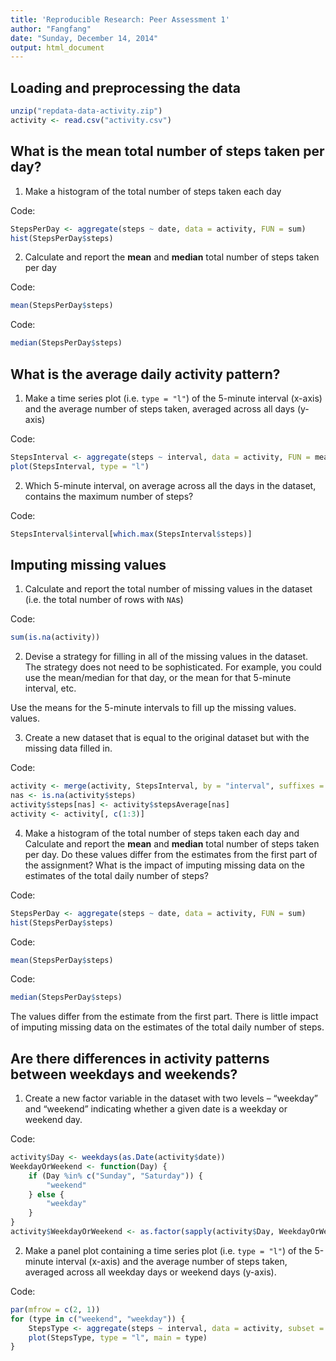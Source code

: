 ```yaml
---
title: 'Reproducible Research: Peer Assessment 1'
author: "Fangfang"
date: "Sunday, December 14, 2014"
output: html_document
---
```

## Loading and preprocessing the data

```r
unzip("repdata-data-activity.zip")
activity <- read.csv("activity.csv")
```

## What is the mean total number of steps taken per day?

1. Make a histogram of the total number of steps taken each day

Code:
```r
StepsPerDay <- aggregate(steps ~ date, data = activity, FUN = sum)
hist(StepsPerDay$steps)
```

2. Calculate and report the **mean** and **median** total number of steps taken per day

Code:
```r
mean(StepsPerDay$steps)
```

Code:
```r
median(StepsPerDay$steps)
```

## What is the average daily activity pattern?

1. Make a time series plot (i.e. `type = "l"`) of the 5-minute interval (x-axis) and the average number of steps taken, averaged across all days (y-axis)

Code:
```r
StepsInterval <- aggregate(steps ~ interval, data = activity, FUN = mean)
plot(StepsInterval, type = "l")
```

2. Which 5-minute interval, on average across all the days in the dataset, contains the maximum number of steps?

Code:
```r
StepsInterval$interval[which.max(StepsInterval$steps)]
```

## Imputing missing values

1. Calculate and report the total number of missing values in the dataset (i.e. the total number of rows with `NA`s)

Code:
```r
sum(is.na(activity))
```

2. Devise a strategy for filling in all of the missing values in the dataset. The strategy does not need to be sophisticated. For example, you could use the mean/median for that day, or the mean for that 5-minute interval, etc.

Use the means for the 5-minute intervals to fill up the missing values.
values.

3. Create a new dataset that is equal to the original dataset but with the missing data filled in.

Code:
```r
activity <- merge(activity, StepsInterval, by = "interval", suffixes = c("", "Average"))
nas <- is.na(activity$steps)
activity$steps[nas] <- activity$stepsAverage[nas]
activity <- activity[, c(1:3)]
```

4. Make a histogram of the total number of steps taken each day and Calculate and report the **mean** and **median** total number of steps taken per day. Do these values differ from the estimates from the first part of the assignment? What is the impact of imputing missing data on the estimates of the total daily number of steps?

Code:
```r
StepsPerDay <- aggregate(steps ~ date, data = activity, FUN = sum)
hist(StepsPerDay$steps)
```

Code:
```r
mean(StepsPerDay$steps)
```

Code:
```r
median(StepsPerDay$steps)
```

The values differ from the estimate from the first part. There is little impact of imputing missing data on the estimates of the total daily number of steps. 

## Are there differences in activity patterns between weekdays and weekends?

1. Create a new factor variable in the dataset with two levels --
   "weekday" and "weekend" indicating whether a given date is a
   weekday or weekend day.

Code:
```r
activity$Day <- weekdays(as.Date(activity$date))
WeekdayOrWeekend <- function(Day) {
    if (Day %in% c("Sunday", "Saturday")) {
        "weekend"
    } else {
        "weekday"
    }
}
activity$WeekdayOrWeekend <- as.factor(sapply(activity$Day, WeekdayOrWeekend))
```


2. Make a panel plot containing a time series plot (i.e. `type = "l"`) of the 5-minute interval (x-axis) and the average number of steps taken, averaged across all weekday days or weekend days (y-axis).

Code:
```r
par(mfrow = c(2, 1))
for (type in c("weekend", "weekday")) {
    StepsType <- aggregate(steps ~ interval, data = activity, subset = activity$WeekdayOrWeekend == type, FUN = mean)
    plot(StepsType, type = "l", main = type)
}
```
